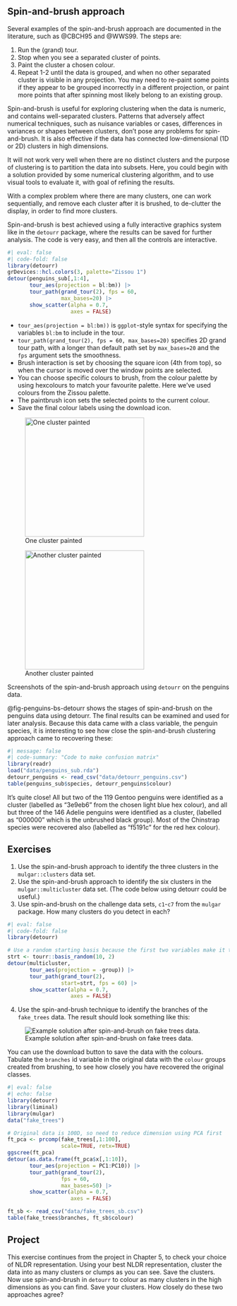## Spin-and-brush approach {#sec-clust-graphics}

\index{brushing!persistent} \index{tour}
\index{cluster analysis!spin-and-brush}

Several examples of the spin-and-brush approach are documented in the literature, such as @CBCH95 and @WWS99. The steps are:

1. Run the (grand) tour.
2. Stop when you see a separated cluster of points.
3. Paint the cluster a chosen colour.
4. Repeat 1-2 until the data is grouped, and when no other separated cluster is visible in any projection. You may need to re-paint some points if they appear to be grouped incorrectly in a different projection, or paint more points that after spinning most likely belong to an existing group.

Spin-and-brush is useful for exploring clustering when the data is numeric, and contains well-separated clusters. Patterns that adversely affect numerical techniques, such as nuisance variables or cases, differences in variances or shapes between clusters, don't pose any problems for spin-and-brush. It is also effective if the data has connected low-dimensional (1D or 2D) clusters in high dimensions. 

It will not work very well when there are no distinct clusters and the purpose of clustering is to partition the data into subsets. Here, you could begin with a solution provided by some numerical clustering algorithm, and to use visual tools to evaluate it, with goal of refining the results.

With a complex problem where there are many clusters, one can work sequentially, and remove each cluster after it is brushed, to de-clutter the display, in order to find more clusters.


Spin-and-brush is best achieved using a fully interactive graphics system like in the `detourr` package, where the results can be saved for further analysis. The code is very easy, and then all the controls are interactive.

\index{software!detourr}


```r
#| eval: false
#| code-fold: false
library(detourr)
grDevices::hcl.colors(3, palette="Zissou 1")
detour(penguins_sub[,1:4], 
       tour_aes(projection = bl:bm)) |>
       tour_path(grand_tour(2), fps = 60, 
                 max_bases=20) |>
       show_scatter(alpha = 0.7, 
                    axes = FALSE)
```

- `tour_aes(projection = bl:bm))` is `ggplot`-style syntax for specifying the variables `bl:bm` to include in the tour. 
- `tour_path(grand_tour(2), fps = 60, max_bases=20)` specifies 2D grand tour path, with a longer than default path set by `max_bases=20` and the `fps` argument sets the smoothness.
- Brush interaction is set by choosing the square icon (4th from top), so when the cursor is moved over the window points are selected.
- You can choose specific colours to brush, from the colour palette by using hexcolours to match your favourite palette. Here we've used colours from the Zissou palette.
- The paintbrush icon sets the selected points to the current colour.
- Save the final colour labels using the download icon. 

::: {#fig-penguins-bs-detourr fig-align="center" layout-ncol=2}


![One cluster painted](images/penguins-bs6.png){#fig-penguins-bs3 fig-alt="Projected view where one cluster can be distinguished and is brushed in blue." fig.align="center" width=270}

![Another cluster painted](images/penguins-bs7.png){#fig-penguins-bs4 fig-alt="Projection where a second cluster can be distinguished and is brushed in red." fig.align="center" width=270}


Screenshots of the spin-and-brush approach using `detourr` on the penguins data. 
:::

@fig-penguins-bs-detourr shows the stages of spin-and-brush on the penguins data using detourr. The final results can be examined and used for later analysis. Because this data came with a class variable, the penguin species, it is interesting to see how close the spin-and-brush clustering approach came to recovering these: 

```r
#| message: false
#| code-summary: "Code to make confusion matrix"
library(readr)
load("data/penguins_sub.rda")
detourr_penguins <- read_csv("data/detourr_penguins.csv")
table(penguins_sub$species, detourr_penguins$colour)
```

It's quite close! All but two of the 119 Gentoo penguins were identified as a cluster (labelled as "3e9eb6" from the chosen light blue hex colour), and all but three of the 146 Adelie penguins were identified as a cluster, (labelled as "000000" which is the unbrushed black group). Most of the Chinstrap species were recovered also (labelled as "f5191c" for the red hex colour).

## Exercises {-}

\index{data!clusters}
\index{data!multicluster}
\index{data!fake trees}

1. Use the spin-and-brush approach to identify the three clusters in the `mulgar::clusters` data set.
2. Use the spin-and-brush approach to identify the six clusters in the `mulgar::multicluster` data set. (The code below using detourr could be useful.)
3. Use spin-and-brush on the challenge data sets, `c1`-`c7` from the `mulgar` package. How many clusters do you detect in each?


```r
#| eval: false
#| code-fold: false
library(detourr)

# Use a random starting basis because the first two variables make it too easy
strt <- tourr::basis_random(10, 2)
detour(multicluster, 
       tour_aes(projection = -group)) |>
       tour_path(grand_tour(2), 
                 start=strt, fps = 60) |>
       show_scatter(alpha = 0.7, 
                    axes = FALSE)
```

4. Use the spin-and-brush technique to identify the branches of the `fake_trees` data. The result should look something like this:

![Example solution after spin-and-brush on fake trees data.](images/fake_trees_sb.png){#fig-fake-trees-sb fig-alt="Projection where some clusters extend in different direction, with point colors indicating the user-identified clusters."}

You can use the download button to save the data with the colours. Tabulate the `branches` id variable in the original data with the `colour` groups created from brushing, to see how closely you have recovered the original classes.

```r
#| eval: false
#| echo: false
library(detourr)
library(liminal)
library(mulgar)
data("fake_trees")

# Original data is 100D, so need to reduce dimension using PCA first
ft_pca <- prcomp(fake_trees[,1:100], 
                 scale=TRUE, retx=TRUE)
ggscree(ft_pca)
detour(as.data.frame(ft_pca$x[,1:10]), 
       tour_aes(projection = PC1:PC10)) |>
       tour_path(grand_tour(2), 
                 fps = 60, 
                 max_bases=50) |>
       show_scatter(alpha = 0.7, 
                    axes = FALSE)

ft_sb <- read_csv("data/fake_trees_sb.csv")
table(fake_trees$branches, ft_sb$colour)
```

## Project {-}

This exercise continues from the project in Chapter 5, to check your choice of NLDR representation. Using your best NLDR representation, cluster the data into as many clusters or clumps as you can see. Save the clusters. Now use spin-and-brush in `detourr` to colour as many clusters in the high dimensions as you can find. Save your clusters. How closely do these two approaches agree? 
